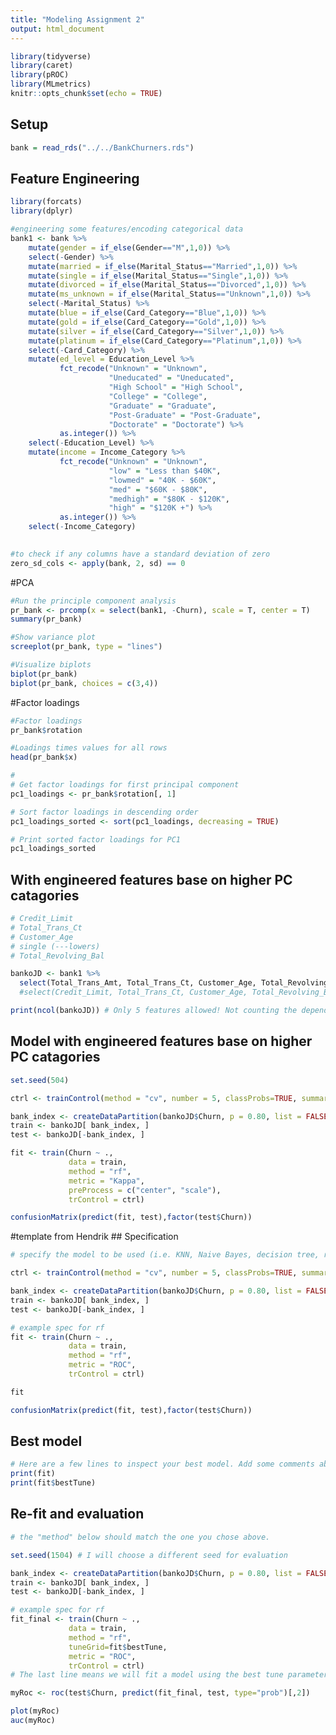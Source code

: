 ```yaml
---
title: "Modeling Assignment 2"
output: html_document
---
```


```r
library(tidyverse)
library(caret)
library(pROC)
library(MLmetrics)
knitr::opts_chunk$set(echo = TRUE)
```

## Setup

```r
bank = read_rds("../../BankChurners.rds") 
```


## Feature Engineering

```r
library(forcats)
library(dplyr)

#engineering some features/encoding categorical data
bank1 <- bank %>%
    mutate(gender = if_else(Gender=="M",1,0)) %>%
    select(-Gender) %>%
    mutate(married = if_else(Marital_Status=="Married",1,0)) %>%
    mutate(single = if_else(Marital_Status=="Single",1,0)) %>%
    mutate(divorced = if_else(Marital_Status=="Divorced",1,0)) %>%
    mutate(ms_unknown = if_else(Marital_Status=="Unknown",1,0)) %>%
    select(-Marital_Status) %>%
    mutate(blue = if_else(Card_Category=="Blue",1,0)) %>%
    mutate(gold = if_else(Card_Category=="Gold",1,0)) %>%
    mutate(silver = if_else(Card_Category=="Silver",1,0)) %>%
    mutate(platinum = if_else(Card_Category=="Platinum",1,0)) %>%
    select(-Card_Category) %>%
    mutate(ed_level = Education_Level %>% 
           fct_recode("Unknown" = "Unknown",
                      "Uneducated" = "Uneducated",
                      "High School" = "High School",
                      "College" = "College",
                      "Graduate" = "Graduate",
                      "Post-Graduate" = "Post-Graduate",
                      "Doctorate" = "Doctorate") %>%
           as.integer()) %>%
    select(-Education_Level) %>%
    mutate(income = Income_Category %>% 
           fct_recode("Unknown" = "Unknown",
                      "low" = "Less than $40K",
                      "lowmed" = "40K - $60K",
                      "med" = "$60K - $80K",
                      "medhigh" = "$80K - $120K",
                      "high" = "$120K +") %>%
           as.integer()) %>%
    select(-Income_Category)
    

#to check if any columns have a standard deviation of zero
zero_sd_cols <- apply(bank, 2, sd) == 0

```

#PCA
```r

#Run the principle component analysis
pr_bank <- prcomp(x = select(bank1, -Churn), scale = T, center = T)
summary(pr_bank)

#Show variance plot
screeplot(pr_bank, type = "lines")

#Visualize biplots
biplot(pr_bank)
biplot(pr_bank, choices = c(3,4))

```


#Factor loadings
```r

#Factor loadings
pr_bank$rotation

#Loadings times values for all rows
head(pr_bank$x)

#
# Get factor loadings for first principal component
pc1_loadings <- pr_bank$rotation[, 1]

# Sort factor loadings in descending order
pc1_loadings_sorted <- sort(pc1_loadings, decreasing = TRUE)

# Print sorted factor loadings for PC1
pc1_loadings_sorted

```


## With engineered features base on higher PC catagories
```r
# Credit_Limit
# Total_Trans_Ct
# Customer_Age
# single (---lowers)
# Total_Revolving_Bal

bankoJD <- bank1 %>% 
  select(Total_Trans_Amt, Total_Trans_Ct, Customer_Age, Total_Revolving_Bal, Churn)
  #select(Credit_Limit, Total_Trans_Ct, Customer_Age, Total_Revolving_Bal, Churn)

print(ncol(bankoJD)) # Only 5 features allowed! Not counting the dependent variable.

```

## Model with engineered features base on higher PC catagories
```r
set.seed(504) 

ctrl <- trainControl(method = "cv", number = 5, classProbs=TRUE, summaryFunction = twoClassSummary)

bank_index <- createDataPartition(bankoJD$Churn, p = 0.80, list = FALSE)
train <- bankoJD[ bank_index, ]
test <- bankoJD[-bank_index, ]

fit <- train(Churn ~ .,
             data = train,
             method = "rf",
             metric = "Kappa",
             preProcess = c("center", "scale"),
             trControl = ctrl)

confusionMatrix(predict(fit, test),factor(test$Churn))

```






#template from Hendrik
## Specification

```r
# specify the model to be used (i.e. KNN, Naive Bayes, decision tree, random forest, bagged trees) and the tuning parameters used

ctrl <- trainControl(method = "cv", number = 5, classProbs=TRUE, summaryFunction = twoClassSummary)

bank_index <- createDataPartition(bankoJD$Churn, p = 0.80, list = FALSE)
train <- bankoJD[ bank_index, ]
test <- bankoJD[-bank_index, ]

# example spec for rf
fit <- train(Churn ~ .,
             data = train, 
             method = "rf",
             metric = "ROC",
             trControl = ctrl)

fit

confusionMatrix(predict(fit, test),factor(test$Churn))

```


## Best model

```r
# Here are a few lines to inspect your best model. Add some comments about optimal hyperparameters.
print(fit)
print(fit$bestTune)
```


## Re-fit and evaluation

```r
# the "method" below should match the one you chose above. 

set.seed(1504) # I will choose a different seed for evaluation

bank_index <- createDataPartition(bankoJD$Churn, p = 0.80, list = FALSE)
train <- bankoJD[ bank_index, ]
test <- bankoJD[-bank_index, ]

# example spec for rf
fit_final <- train(Churn ~ .,
             data = train, 
             method = "rf",
             tuneGrid=fit$bestTune,
             metric = "ROC",
             trControl = ctrl) 
# The last line means we will fit a model using the best tune parameters your CV found above.

myRoc <- roc(test$Churn, predict(fit_final, test, type="prob")[,2])

plot(myRoc)
auc(myRoc)
```

